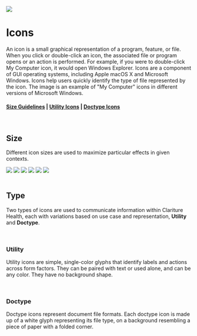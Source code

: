 
<Meta title='Platform/Icons' />

<div className='section-icon mb-3'>
  <img className='m-auto' src='/images/guidelines/Icons Icon.svg' />
</div>

# Icons

An icon is a small graphical representation of a program, feature, or file. When you click or double-click an icon, the associated file or program opens or an action is performed. For example, if you were to double-click My Computer icon, it would open Windows Explorer. Icons are a component of GUI operating systems, including Apple macOS X and Microsoft Windows. Icons help users quickly identify the type of file represented by the icon. The image is an example of "My Computer" icons in different versions of Microsoft Windows.

#### [Size Guidelines](#size) | [Utility Icons](#utility) | [Doctype Icons](#doctype)

<br />

## <a id="size"></a> Size

Different icon sizes are used to maximize particular effects in given contexts.

<div class='mb-4 grid gap-7 mobile:grid-cols-1 tablet:grid-cols-2 laptop:grid-cols-3 mt-3'>
  <img src={IconSizeXxl} />
  <img src={IconSizeXlg} />
  <img src={IconSizeLg} />
  <img src={IconSizeMd} />
  <img src={IconSizeSm} />
  <img src={IconSizeXsm} />
</div>

<br />

## Type

Two types of icons are used to communicate information within Clariture Health, each with variations based on use case and representation, **Utility** and **Doctype**.

<br />

### Utility

Utility icons are simple, single-color glyphs that identify labels and actions across form factors. They can be paired with text or used alone, and can be any color. They have no background shape.

<ShowAllIcons type='utils' />

<br />

### Doctype

Doctype icons represent document file formats. Each doctype icon is made up of a white glyph representing its file type, on a background resembling a piece of paper with a folded corner.

<ShowAllIcons type='docs' color='#CCC' />
